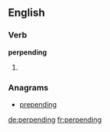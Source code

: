 ==English==

===Verb===
'''perpending'''

# {{present participle of|[[perpend]]}}

===Anagrams===
* [[prepending#English|prepending]]

[[de:perpending]]
[[fr:perpending]]